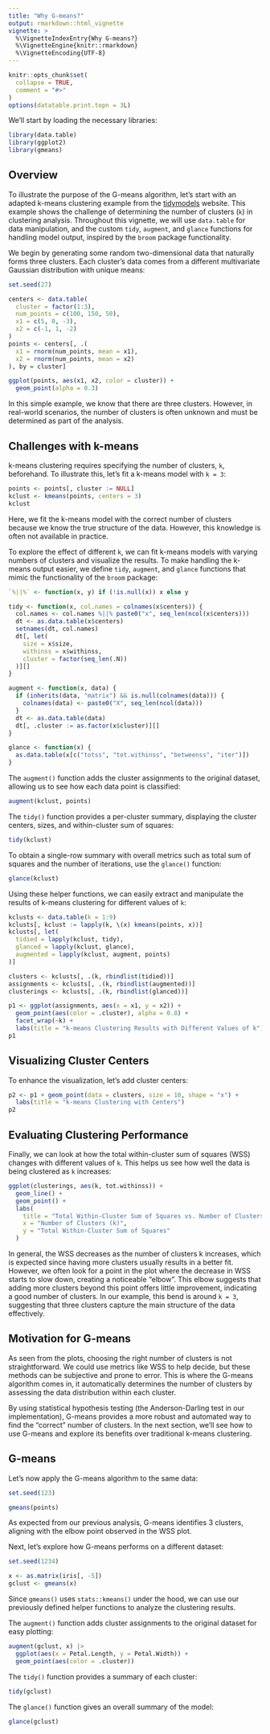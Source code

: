 ```yaml
---
title: "Why G-means?"
output: rmarkdown::html_vignette
vignette: >
  %\VignetteIndexEntry{Why G-means?}
  %\VignetteEngine{knitr::rmarkdown}
  %\VignetteEncoding{UTF-8}
---
```


```r
knitr::opts_chunk$set(
  collapse = TRUE,
  comment = "#>"
)
options(datatable.print.topn = 3L)
```

We'll start by loading the necessary libraries:

```r
library(data.table)
library(ggplot2)
library(gmeans)
```

## Overview

To illustrate the purpose of the G-means algorithm, let's start with an adapted
k-means clustering example from the
[tidymodels](https://www.tidymodels.org/learn/statistics/k-means/) website.
This example shows the challenge of determining the number of clusters (`k`) in
clustering analysis. Throughout  this vignette, we will use `data.table` for data
manipulation, and the custom `tidy`, `augment`, and `glance` functions for handling
model output, inspired by the `broom` package functionality.

We begin by generating some random two-dimensional data that naturally forms three
clusters. Each cluster's data comes from a different multivariate Gaussian
distribution with unique means:

```r
set.seed(27)

centers <- data.table(
  cluster = factor(1:3),
  num_points = c(100, 150, 50),
  x1 = c(5, 0, -3),
  x2 = c(-1, 1, -2)
)
points <- centers[, .(
  x1 = rnorm(num_points, mean = x1),
  x2 = rnorm(num_points, mean = x2)
), by = cluster]

ggplot(points, aes(x1, x2, color = cluster)) +
  geom_point(alpha = 0.3)
```

In this simple example, we know that there are three clusters.
However, in real-world scenarios, the number of clusters is often unknown and must
be determined as part of the analysis.

## Challenges with k-means

k-means clustering requires specifying the number of clusters, `k`, beforehand.
To illustrate this, let's fit a k-means model with `k = 3`:

```r
points <- points[, cluster := NULL]
kclust <- kmeans(points, centers = 3)
kclust
```

Here, we fit the k-means model with the correct number of clusters because we know the
true structure of the data. However, this knowledge is often not available in practice.

To explore the effect of different `k`, we can fit k-means models with varying numbers
of clusters and visualize the results. To make handling the k-means output easier, we
define `tidy`, `augment`, and `glance` functions that mimic the functionality of the
`broom` package:

```r
`%||%` <- function(x, y) if (!is.null(x)) x else y

tidy <- function(x, col.names = colnames(x$centers)) {
  col.names <- col.names %||% paste0("x", seq_len(ncol(x$centers)))
  dt <- as.data.table(x$centers)
  setnames(dt, col.names)
  dt[, let(
    size = x$size,
    withinss = x$withinss,
    cluster = factor(seq_len(.N))
  )][]
}

augment <- function(x, data) {
  if (inherits(data, "matrix") && is.null(colnames(data))) {
    colnames(data) <- paste0("X", seq_len(ncol(data)))
  }
  dt <- as.data.table(data)
  dt[, .cluster := as.factor(x$cluster)][]
}

glance <- function(x) {
  as.data.table(x[c("totss", "tot.withinss", "betweenss", "iter")])
}
```

The `augment()` function adds the cluster assignments to the original dataset,
allowing us to see how each data point is classified:

```r
augment(kclust, points)
```

The `tidy()` function provides a per-cluster summary, displaying the cluster centers,
sizes, and within-cluster sum of squares:

```r
tidy(kclust)
```

To obtain a single-row summary with overall metrics such as total sum of squares and
the number of iterations, use the `glance()` function:

```r
glance(kclust)
```

Using these helper functions, we can easily extract and manipulate the results of
k-means clustering for different values of `k`:

```r
kclusts <- data.table(k = 1:9)
kclusts[, kclust := lapply(k, \(x) kmeans(points, x))]
kclusts[, let(
  tidied = lapply(kclust, tidy),
  glanced = lapply(kclust, glance),
  augmented = lapply(kclust, augment, points)
)]

clusters <- kclusts[, .(k, rbindlist(tidied))]
assignments <- kclusts[, .(k, rbindlist(augmented))]
clusterings <- kclusts[, .(k, rbindlist(glanced))]

p1 <- ggplot(assignments, aes(x = x1, y = x2)) +
  geom_point(aes(color = .cluster), alpha = 0.8) +
  facet_wrap(~k) +
  labs(title = "k-means Clustering Results with Different Values of k")
p1
```

## Visualizing Cluster Centers

To enhance the visualization, let's add cluster centers:

```r
p2 <- p1 + geom_point(data = clusters, size = 10, shape = "x") +
  labs(title = "k-means Clustering with Centers")
p2
```

## Evaluating Clustering Performance

Finally, we can look at how the total within-cluster sum of squares (WSS) changes with
different values of `k`. This helps us see how well the data is being clustered as `k`
increases:

```r
ggplot(clusterings, aes(k, tot.withinss)) +
  geom_line() +
  geom_point() +
  labs(
    title = "Total Within-Cluster Sum of Squares vs. Number of Clusters (k)",
    x = "Number of Clusters (k)",
    y = "Total Within-Cluster Sum of Squares"
  )
```

In general, the WSS decreases as the number of clusters k increases, which is expected
since having more clusters usually results in a better fit. However, we often look for
a point in the plot where the decrease in WSS starts to slow down, creating a
noticeable "elbow". This elbow suggests that adding more clusters beyond this
point offers little improvement, indicating a good number of clusters. In our example,
this bend is around `k = 3`, suggesting that three clusters capture the main structure
of the data effectively.

## Motivation for G-means

As seen from the plots, choosing the right number of clusters is not straightforward.
We could use metrics like WSS to help decide, but these methods can be subjective and
prone to error. This is where the G-means algorithm comes in, it automatically
determines the number of clusters by assessing the data distribution within each
cluster.

By using statistical hypothesis testing (the Anderson-Darling test in our
implementation), G-means provides a more robust and automated way to find the "correct"
number of clusters. In the next section, we'll see how to use G-means and explore its
benefits over traditional k-means clustering.

## G-means

Let's now apply the G-means algorithm to the same data:

```r
set.seed(123)

gmeans(points)
```

As expected from our previous analysis, G-means identifies 3 clusters, aligning with
the elbow point observed in the WSS plot.

Next, let's explore how G-means performs on a different dataset:

```r
set.seed(1234)

x <- as.matrix(iris[, -5])
gclust <- gmeans(x)
```

Since `gmeans()` uses `stats::kmeans()` under the hood, we can use our previously
defined helper functions to analyze the clustering results.

The `augment()` function adds cluster assignments to the original dataset for easy
plotting:

```r
augment(gclust, x) |>
  ggplot(aes(x = Petal.Length, y = Petal.Width)) +
  geom_point(aes(color = .cluster))
```

The `tidy()` function provides a summary of each cluster:

```r
tidy(gclust)
```

The `glance()` function gives an overall summary of the model:

```r
glance(gclust)
```
